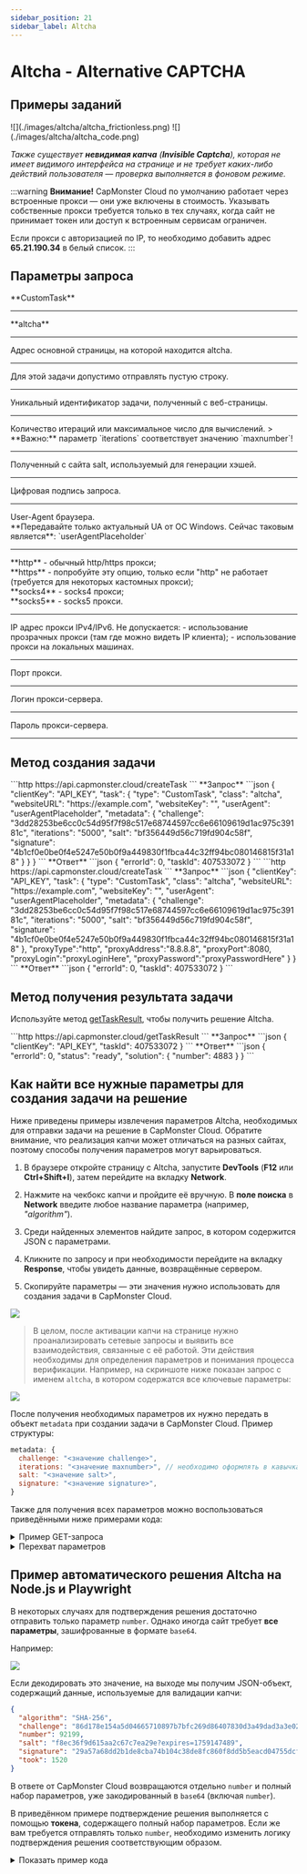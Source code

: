 ```yaml
---
sidebar_position: 21
sidebar_label: Altcha
---
```



<ArticleHead slug="captchas/altcha-task" />

# Altcha - Alternative CAPTCHA

<PriceBlockWrap>
  <PriceBlock title="altcha" captchaId="altcha"/>
</PriceBlockWrap>

## Примеры заданий

<Tabs className="full-width-tabs">
  <TabItem value="pow" label="PoW (Proof-of-Work)" default>
    ![](./images/altcha/altcha_frictionless.png)
  </TabItem>
  <TabItem value="code" label="Code Captcha">
    ![](./images/altcha/altcha_code.png)
  </TabItem>
</Tabs>

*Также существует **невидимая капча** (**Invisible Captcha**), которая не имеет видимого интерфейса на странице и не требует каких-либо действий пользователя — проверка выполняется в фоновом режиме.*

:::warning **Внимание!**
CapMonster Cloud по умолчанию работает через встроенные прокси — они уже включены в стоимость. Указывать собственные прокси требуется только в тех случаях, когда сайт не принимает токен или доступ к встроенным сервисам ограничен.

Если прокси с авторизацией по IP, то необходимо добавить адрес **65.21.190.34** в белый список.
:::

## Параметры запроса

<TabItem value="proxyless" label="CustomTask (без прокси)" default className="bordered-panel">
  
  <ParamItem title="type" required type="string" />
  **CustomTask**

  ---

  <ParamItem title="class" required type="string" />
  **altcha**

  ---

  <ParamItem title="websiteURL" required type="string" />
  Адрес основной страницы, на которой находится altcha.

  ---

  <ParamItem title="websiteKey" required type="string" />
  Для этой задачи допустимо отправлять пустую строку.

  ---

  <ParamItem title="challenge (внутри metadata)" required="required" type="string" />
  Уникальный идентификатор задачи, полученный с веб-страницы.

  ---

  <ParamItem title="iterations (внутри metadata)" required="required" type="string" />
  Количество итераций или максимальное число для вычислений.
> **Важно:** параметр `iterations` соответствует значению `maxnumber`!

  ---

  <ParamItem title="salt (внутри metadata)" required="required" type="string" />
  Полученный с сайта salt, используемый для генерации хэшей.

  ---

  <ParamItem title="signature (внутри metadata)" required="required" type="string" />
  Цифровая подпись запроса.

  ---

  <ParamItem title="userAgent" type="string" />
  User-Agent браузера. <br />
  **Передавайте только актуальный UA от ОС Windows. Сейчас таковым является**: `userAgentPlaceholder`

  ---

  <ParamItem title="proxyType" type="string" />
  **http** - обычный http/https прокси;<br />
  **https** - попробуйте эту опцию, только если "http" не работает (требуется для некоторых кастомных прокси);<br />
  **socks4** - socks4 прокси;<br />
  **socks5** - socks5 прокси.

  ---

  <ParamItem title="proxyAddress" type="string" />
  <p>
    IP адрес прокси IPv4/IPv6. Не допускается:
    - использование прозрачных прокси (там где можно видеть IP клиента);
    - использование прокси на локальных машинах.
  </p>

  ---

  <ParamItem title="proxyPort" type="integer" />
  Порт прокси.

  ---

  <ParamItem title="proxyLogin" type="string" />
  Логин прокси-сервера.

  ---

  <ParamItem title="proxyPassword" type="string" />
  Пароль прокси-сервера.

  ---
</TabItem>

## Метод создания задачи
<Tabs className="full-width-tabs filled-tabs request-tabs" groupId="captcha-type">
  <TabItem value="proxyless" label="Altcha CustomTask (без прокси)" default className="method-panel">
    <MethodItem>
      ```http
      https://api.capmonster.cloud/createTask
      ```
    </MethodItem>
    <MethodDescription>
      **Запрос**
      ```json
      {
        "clientKey": "API_KEY",
        "task": {
          "type": "CustomTask",
          "class": "altcha",
          "websiteURL": "https://example.com",
          "websiteKey": "",
          "userAgent": "userAgentPlaceholder",
          "metadata": {
            "challenge": "3dd28253be6cc0c54d95f7f98c517e68744597cc6e66109619d1ac975c39181c",
            "iterations": "5000",
            "salt": "bf356449d56c719fd904c58f",
            "signature": "4b1cf0e0be0f4e5247e50b0f9a449830f1fbca44c32ff94bc080146815f31a18"
          }
        }
      }
      ```
      **Ответ**
      ```json
      {
        "errorId": 0,
        "taskId": 407533072
      }
      ```
    </MethodDescription>
  </TabItem>

  <TabItem value="proxy" label="Altcha CustomTask (с прокси)" className="method-panel">
    <MethodItem>
      ```http
      https://api.capmonster.cloud/createTask
      ```
    </MethodItem>
    <MethodDescription>
      **Запрос**
      ```json
      {
        "clientKey": "API_KEY",
        "task": {
          "type": "CustomTask",
          "class": "altcha",
          "websiteURL": "https://example.com",
          "websiteKey": "",
          "userAgent": "userAgentPlaceholder",
          "metadata": {
            "challenge": "3dd28253be6cc0c54d95f7f98c517e68744597cc6e66109619d1ac975c39181c",
            "iterations": "5000",
            "salt": "bf356449d56c719fd904c58f",
            "signature": "4b1cf0e0be0f4e5247e50b0f9a449830f1fbca44c32ff94bc080146815f31a18"
          },
          "proxyType":"http",
          "proxyAddress":"8.8.8.8",
          "proxyPort":8080,
          "proxyLogin":"proxyLoginHere",
          "proxyPassword":"proxyPasswordHere"
        }
      }
      ```
      **Ответ**
      ```json
      {
        "errorId": 0,
        "taskId": 407533072
      }
      ```
    </MethodDescription>
  </TabItem>
</Tabs>

## Метод получения результата задачи

Используйте метод [getTaskResult](../api/methods/get-task-result.md), чтобы получить решение Altcha.

<TabItem value="proxyless" label="Altcha CustomTask (без прокси)" default className="method-panel-full">
  <MethodItem>
    ```http
    https://api.capmonster.cloud/getTaskResult
    ```
  </MethodItem>
  <MethodDescription>
    **Запрос**
    ```json
    {
      "clientKey": "API_KEY",
      "taskId": 407533072
    }
    ```
    **Ответ**
    ```json
    {
      "errorId": 0,
      "status": "ready",
      "solution": {
        "number": 4883
      }
    }
    ```
	</MethodDescription>
</TabItem>

## Как найти все нужные параметры для создания задачи на решение

Ниже приведены примеры извлечения параметров Altcha, необходимых для отправки задачи на решение в CapMonster Cloud. Обратите внимание, что реализация капчи может отличаться на разных сайтах, поэтому способы получения параметров могут варьироваться.


1. В браузере откройте страницу с Altcha, запустите **DevTools** (**F12** или **Ctrl+Shift+I**), затем перейдите на вкладку **Network**.

2. Нажмите на чекбокс капчи и пройдите её вручную. В **поле поиска** в **Network** введите любое название параметра (например, *"algorithm"*).

3. Среди найденных элементов найдите запрос, в котором содержится JSON с параметрами. 

4. Кликните по запросу и при необходимости перейдите на вкладку **Response**, чтобы увидеть данные, возвращённые сервером.

5. Скопируйте параметры — эти значения нужно использовать для создания задачи в CapMonster Cloud.

![](./images/altcha/altcha_parameters.png)

> В целом, после активации капчи на странице нужно проанализировать сетевые запросы и выявить все взаимодействия, связанные с её работой. Эти действия необходимы для определения параметров и понимания процесса верификации. Например, на скриншоте ниже показан запрос с именем `altcha`, в котором содержатся все ключевые параметры:

![](./images/altcha/altcha_parameters1.png)

После получения необходимых параметров их нужно передать в объект `metadata` при создании задачи в CapMonster Cloud. Пример структуры:

```javascript
metadata: {
  challenge: "<значение challenge>", 
  iterations: "<значение maxnumber>", // необходимо оформлять в кавычках, как и остальные параметры
  salt: "<значение salt>",             
  signature: "<значение signature>",  
}
  ```

Также для получения всех параметров можно воспользоваться приведёнными ниже примерами кода:

<details>
<summary>Пример GET-запроса</summary>

Делает HTTP GET-запрос к указанному URL и выводит полученный ответ в консоль.

```javascript
const url = 'https://example-portal.mysite.rs.gov.br/Altcha/Example'; // API-эндпоинт, откуда извлекаются параметры капчи

fetch(url, { method: 'GET' })
  .then(res => res.text())
  .then(data => console.log('Response:', data))
  .catch(err => console.error(err));
```

</details>

<details>
<summary>Перехват параметров</summary>

Скрипт для браузера, который переопределяет fetch и XMLHttpRequest, чтобы автоматически отслеживать сетевые запросы и извлекать ключевые параметры капчи Altcha. На странице с капчей вставьте данный скрипт в консоль браузера и активируйте капчу — необходимые параметры будут автоматически выведены в консоль.

```javascript
(function() {
  const keywords = ['algorithm','challenge','maxnumber','salt','signature'];
  const foundParams = {};

  const intercept = (url, body, text) => {
    keywords.forEach(key => {
      if ((url && url.includes(key)) || (body && body.includes(key)) || (text && text.includes(key))) {
        foundParams[key] = foundParams[key] || [];
        if (url?.includes(key)) foundParams[key].push(url);
        if (body?.includes(key)) foundParams[key].push(body);
        if (text?.includes(key)) foundParams[key].push(text);
      }
    });
    if (Object.keys(foundParams).length) console.log('Found parameters:', foundParams);
  };

  const originalFetch = window.fetch;
  window.fetch = async (...args) => {
    const [resource, config] = args;
    const url = typeof resource === 'string' ? resource : resource.url;
    const body = config?.body;
    const response = await originalFetch.apply(this, args);
    try {
      const text = await response.clone().text();
      intercept(url, body, text);
    } catch {}
    return response;
  };

  const originalOpen = XMLHttpRequest.prototype.open;
  const originalSend = XMLHttpRequest.prototype.send;

  XMLHttpRequest.prototype.open = function(method, url, ...rest) {
    this._url = url;
    return originalOpen.call(this, method, url, ...rest);
  };

  XMLHttpRequest.prototype.send = function(body) {
    this.addEventListener('load', () => intercept(this._url, body, this.responseText));
    return originalSend.call(this, body);
  };
})();
```

</details> 

## Пример автоматического решения Altcha на Node.js и Playwright

В некоторых случаях для подтверждения решения достаточно отправить только параметр `number`. Однако иногда сайт требует **все параметры**, зашифрованные в формате `base64`.

Например:

![](./images/altcha/altcha_base64.png)

Если декодировать это значение, на выходе мы получим JSON-объект, содержащий данные, используемые для валидации капчи:

```JSON
{
  "algorithm": "SHA-256",
  "challenge": "86d178e154a5d04665710897b7bfc269d86407830d3a49dad3a3e027f6a824a6",
  "number": 92199,
  "salt": "f8ec36f9d615aa2c67c7ea29e?expires=1759147489",
  "signature": "29a57a68dd2b1de8cba74b104c38de8fc860f8dd5b5eacd04755dcff7eb7ee8f",
  "took": 1520
}
```

В ответе от CapMonster Cloud возвращаются отдельно `number` и полный набор параметров, уже закодированный в `base64` (включая `number`).

В приведённом примере подтверждение решения выполняется с помощью **токена**, содержащего полный набор параметров.
Если же вам требуется отправлять только `number`, необходимо изменить логику подтверждения решения соответствующим образом.

<details>
<summary>Показать пример кода</summary>

```javascript
const { chromium } = require("playwright");

// Замените значения на свои:
// - API_KEY → ваш ключ CapMonster Cloud
// - ALTCHA_PAGE → адрес страницы с Altcha
const API_KEY = "your_capmonster_cloud_api_key";
const ALTCHA_PAGE = "https://url_with_altcha";

(async () => {
  const browser = await chromium.launch({ headless: false, devtools: true });
  const context = await browser.newContext(); 
  const page = await context.newPage(); 

  await page.route("**/*", (route) => {
    const url = route.request().url();
    if (url.includes("api.capmonster.cloud")) return route.abort();
    return route.continue();
  });

  let challengeResp = null; // Переменная для хранения challenge Altcha
  page.on("response", async (response) => {
    try {
      if (response.url().includes("/Altcha/GerarDesafio")) {
        challengeResp = await response.json(); // Получаем JSON с параметрами challenge
        console.log("Captured /Altcha/GerarDesafio:", challengeResp);
      }
    } catch {}
  });

  await page.goto(ALTCHA_PAGE, { waitUntil: "networkidle" }); // Переход на страницу с Altcha

  try {
    await page.waitForSelector("altcha-widget input[type='checkbox']", { timeout: 10000 });
    await page.click("altcha-widget input[type='checkbox']");
  } catch {
    const widgetHandle = await page.$("altcha-widget");
    if (widgetHandle) await widgetHandle.click(); // Если стандартный селектор не найден
  }

  // Ожидание получения challenge
  const start = Date.now();
  while (!challengeResp && Date.now() - start < 30000) {
    await new Promise((r) => setTimeout(r, 300));
  }
  if (!challengeResp) {
    console.error("Failed to capture /Altcha/GerarDesafio.");
    await browser.close();
    return;
  }

  const { challenge, salt, signature, maxnumbers } = challengeResp;

  // Формирование тела запроса для создания задачи CapMonster Cloud
  const createTaskBody = {
    clientKey: API_KEY,
    task: {
      type: "CustomTask",
      class: "altcha",
      websiteURL: ALTCHA_PAGE,
      websiteKey: "",
      userAgent:
        "Mozilla/5.0 (Windows NT 10.0; Win64; x64) AppleWebKit/537.36 (KHTML, like Gecko) Chrome/140.0.0.0 Safari/537.36",
      metadata: {
        challenge,
        iterations: maxnumbers,
        salt,
        signature,
      },
    },
  };

  // Создание задачи на CapMonster Cloud
  const taskResp = await fetch("https://api.capmonster.cloud/createTask", {
    method: "POST",
    headers: { "Content-Type": "application/json" },
    body: JSON.stringify(createTaskBody),
  }).then((r) => r.json());

  console.log("CreateTask response:", taskResp);
  if (!taskResp || !taskResp.taskId) {
    console.error("CreateTask failed:", taskResp);
    await browser.close();
    return;
  }

  const taskId = taskResp.taskId;

  // Ожидание решения задачи
  let fullSolution = null;
  const maxPollMs = 120000;
  const pollStart = Date.now();
  while (Date.now() - pollStart < maxPollMs) {
    const res = await fetch("https://api.capmonster.cloud/getTaskResult", {
      method: "POST",
      headers: { "Content-Type": "application/json" },
      body: JSON.stringify({ clientKey: API_KEY, taskId }),
    }).then((r) => r.json());

    if (res.status === "ready") {
      fullSolution = res.solution;
      console.log("Full solution from CapMonster:", fullSolution);
      break;
    }
    await new Promise((r) => setTimeout(r, 3000));
  }

  if (!fullSolution) {
    console.error("Solution was not received within the allocated time.");
    await browser.close();
    return;
  }

  // Извлечение токена из решения
  const token =
    (fullSolution && fullSolution.data && fullSolution.data.token) ||
    fullSolution.token ||
    (fullSolution && fullSolution.data) ||
    null;

  if (!token) {
    console.error("Token not found in CapMonster response:", fullSolution);
    await browser.close();
    return;
  }

  // Внедрение токена на страницу
  await page.evaluate((tokenValue) => {
    const cpv = document.querySelector("#captchaParaValidar");
    if (cpv) {
      cpv.value = tokenValue;
    } else {
      const created = document.createElement("input");
      created.type = "hidden";
      created.id = "captchaParaValidar";
      created.name = "captchaParaValidar";
      created.value = tokenValue;
      (document.querySelector("form") || document.body).appendChild(created);
    }

    let alt = document.querySelector('input[name="altcha"]');
    if (alt) {
      alt.value = tokenValue;
    } else {
      const created2 = document.createElement("input");
      created2.type = "hidden";
      created2.name = "altcha";
      created2.value = tokenValue;
      (document.querySelector("form") || document.body).appendChild(created2);
    }

    const widget = document.querySelector("altcha-widget");
    if (widget) {
      widget.setAttribute("data-state", "verified");
      const checkbox = widget.querySelector("input[type='checkbox']");
      if (checkbox) {
        checkbox.checked = true;
        checkbox.dispatchEvent(new Event("change", { bubbles: true }));
      }
      const label = widget.querySelector(".altcha-label");
      if (label) label.textContent = "Verified";
    }
  }, token);

  console.log("Token injected:", token);
})();
```
</details>  
